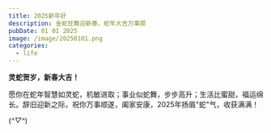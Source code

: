 ---
title: 2025新年好
description: 金蛇狂舞迎新春，蛇年大吉万事顺
pubDate: 01 01 2025
image: /image/20250101.png
categories:
  - life
---
**灵蛇贺岁，新春大吉！**  

愿你在蛇年智慧如灵蛇，机敏进取；事业似蛇舞，步步高升；生活比蜜甜，福运绵长。辞旧迎新之际，祝你万事顺遂，阖家安康，2025年扬眉"蛇"气，收获满满！  

(*^▽^*)